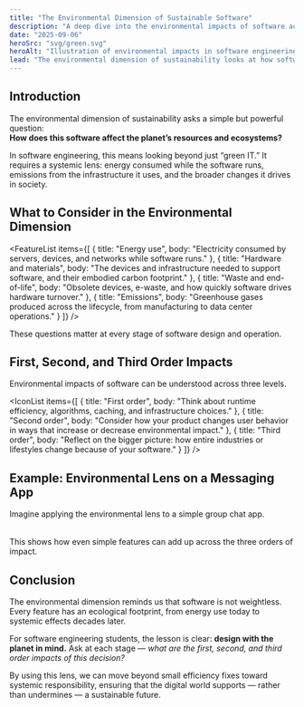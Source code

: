 ```yaml
---
title: "The Environmental Dimension of Sustainable Software"
description: "A deep dive into the environmental impacts of software across first, second, and third order effects, and how engineers can apply this lens in practice."
date: "2025-09-06"
heroSrc: "svg/green.svg"
heroAlt: "Illustration of environmental impacts in software engineering"
lead: "The environmental dimension of sustainability looks at how software affects energy, materials, waste, and emissions — not just directly, but also through the behaviors and systems it enables."
---
```


## Introduction

The environmental dimension of sustainability asks a simple but powerful question:  
**How does this software affect the planet’s resources and ecosystems?**

In software engineering, this means looking beyond just “green IT.” It requires a systemic lens: energy consumed while the software runs, emissions from the infrastructure it uses, and the broader changes it drives in society.

## What to Consider in the Environmental Dimension

<FeatureList
    items={[
        { title: "Energy use", body: "Electricity consumed by servers, devices, and networks while software runs." },
        { title: "Hardware and materials", body: "The devices and infrastructure needed to support software, and their embodied carbon footprint." },
        { title: "Waste and end-of-life", body: "Obsolete devices, e-waste, and how quickly software drives hardware turnover." },
        { title: "Emissions", body: "Greenhouse gases produced across the lifecycle, from manufacturing to data center operations." }
    ]}
/>

These questions matter at every stage of software design and operation.

## First, Second, and Third Order Impacts

Environmental impacts of software can be understood across three levels.

<Table
    headers={["Impact Order", "Definition", "Example in Software"]}
    rows={[
        [
            "First order",
            "Direct resource use when the software runs.",
            "Electricity used to stream a video; battery drain from a mobile app; CPU cycles for a background task."
        ],
        [
            "Second order",
            "Changes in user behavior enabled by the software.",
            "Video conferencing replacing business flights (reduces emissions); autoplay encouraging longer sessions (increases emissions)."
        ],
        [
            "Third order",
            "Long-term systemic effects in society and industry.",
            "Shifts toward remote work reducing commuting; culture of constant video consumption increasing global network demand."
        ]
    ]}
/>

<IconList
    items={[
        { title: "First order", body: "Think about runtime efficiency, algorithms, caching, and infrastructure choices." },
        { title: "Second order", body: "Consider how your product changes user behavior in ways that increase or decrease environmental impact." },
        { title: "Third order", body: "Reflect on the bigger picture: how entire industries or lifestyles change because of your software." }
    ]}
/>

## Example: Environmental Lens on a Messaging App

Imagine applying the environmental lens to a simple group chat app.

<Table
    headers={["Phase", "First Order Impact", "Second Order Impact", "Third Order Impact"]}
    rows={[
        [
            "Message sending",
            "Energy used by device radios and data center routing.",
            "Encourages short, frequent messages, increasing traffic.",
            "Shifts cultural norms from email to constant, energy-intensive micro-communication."
        ],
        [
            "Image sharing",
            "High data use for sending images and videos.",
            "More sharing because of frictionless uploads.",
            "Increased demand for cloud storage and long-term data retention."
        ],
        [
            "Notifications",
            "Device wakes up, draining battery repeatedly.",
            "Pushes users to check phones more often.",
            "Creates expectations of 24/7 availability and device dependency."
        ]
    ]}
/>

This shows how even simple features can add up across the three orders of impact.

## Conclusion

The environmental dimension reminds us that software is not weightless.  
Every feature has an ecological footprint, from energy use today to systemic effects decades later.

For software engineering students, the lesson is clear: **design with the planet in mind.** Ask at each stage — *what are the first, second, and third order impacts of this decision?*

By using this lens, we can move beyond small efficiency fixes toward systemic responsibility, ensuring that the digital world supports — rather than undermines — a sustainable future.
